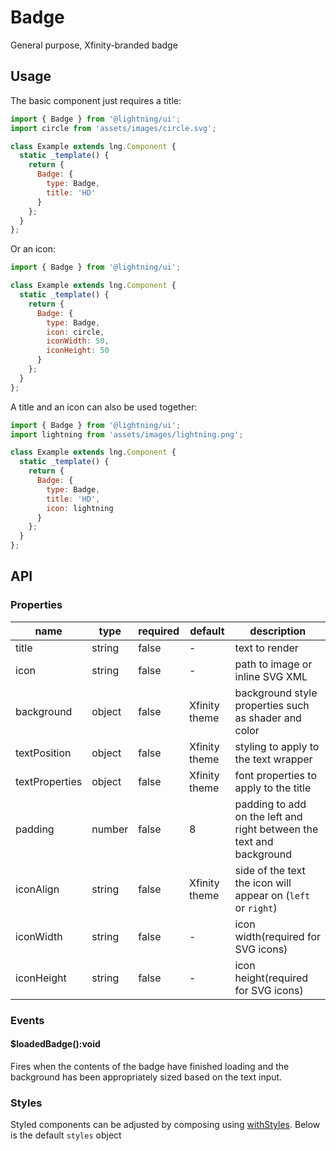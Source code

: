 
# Badge

General purpose, Xfinity-branded badge

## Usage

The basic component just requires a title:

```js
import { Badge } from '@lightning/ui';
import circle from 'assets/images/circle.svg';

class Example extends lng.Component {
  static _template() {
    return {
      Badge: {
        type: Badge,
        title: 'HD'
      }
    };
  }
};
```

<Canvas>
  <Story id="badge--text" />
</Canvas>

Or an icon:

```js
import { Badge } from '@lightning/ui';

class Example extends lng.Component {
  static _template() {
    return {
      Badge: {
        type: Badge,
        icon: circle,
        iconWidth: 50,
        iconHeight: 50
      }
    };
  }
};
```

<Canvas>
  <Story id="badge--icon" />
</Canvas>

A title and an icon can also be used together:

```js
import { Badge } from '@lightning/ui';
import lightning from 'assets/images/lightning.png';

class Example extends lng.Component {
  static _template() {
    return {
      Badge: {
        type: Badge,
        title: 'HD',
        icon: lightning
      }
    };
  }
};
```

<Canvas>
  <Story id="badge--text-with-icon" />
</Canvas>

## API

### Properties

name|type|required|default|description
--|--|--|--|--
title|string|false|-|text to render
icon|string|false|-|path to image or inline SVG XML
background|object|false|Xfinity theme|background style properties such as shader and color
textPosition|object|false|Xfinity theme|styling to apply to the text wrapper
textProperties|object|false|Xfinity theme|font properties to apply to the title
padding|number|false|8|padding to add on the left and right between the text and background
iconAlign|string|false|Xfinity theme|side of the text the icon will appear on (`left` or `right`)
iconWidth|string|false|-|icon width(required for SVG icons)
iconHeight|string|false|-|icon height(required for SVG icons)

### Events

#### $loadedBadge():void

Fires when the contents of the badge have finished loading and the background has been appropriately sized based on the text input.

### Styles

Styled components can be adjusted by composing using [withStyles](?path=/docs/mixins-withstyles--basic). Below is the default `styles` object

<Theme theme={Badge.styles} />
